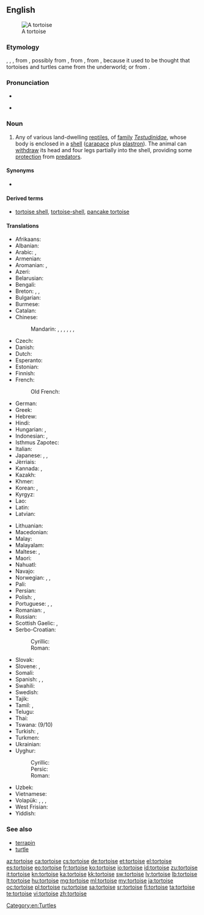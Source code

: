 ==English==
{{wikipedia}}
[[Image:Aldabra.giant.tortoise.arp.jpg|thumb|A tortoise]]

===Etymology===
{{etyl|enm|en}} {{term|tortuse|lang=enm}}, {{term|tortuce|lang=enm}}, {{term|tortuge|lang=enm}}, from {{etyl|ML.|en}} {{term|tortuca|lang=la}}, possibly from {{etyl|LL.|en}} {{term|tartarucha|tartarūcha|lang=la}}, from {{etyl|LL.|en}} {{term|tartaruchus|tartarūchus|of Tartarus|lang=la}}, from {{etyl|grc|en}} {{term|ταρταροῦχος|tr=tartarouchos||lang=grc|from Tartaros, Tartarus, the land of the dead in ancient stories}}, because it used to be thought that tortoises and turtles came from the underworld; or from {{etyl|la|en}} {{term|tortus||lang=la|twisted}}.

===Pronunciation===
* {{IPA|/ˈtɔː(r)təs/}}
* {{audio|en-us-tortoise.ogg|Audio (US)}}
*: {{rhymes|ɔː(r)təs}}

===Noun===
{{en-noun}}

# Any of various land-dwelling [[reptile]]s, of [[family]] ''[[Testudinidae]]'', whose body is enclosed in a [[shell]] ([[carapace]] plus [[plastron]]). The animal can [[withdraw]] its head and four legs partially into the shell, providing some [[protection]] from [[predator]]s.

====Synonyms====
* {{l|en|shellpad}}

====Derived terms====
* [[tortoise shell]], [[tortoise-shell]], [[pancake tortoise]]

====Translations====
{{trans-top|land-dwelling reptile}}
* Afrikaans: {{qualifier|tortoise or turtle}} {{t-|af|skilpad}}
* Albanian: {{qualifier|tortoise or turtle}} {{t+|sq|breshkë|f}}
* Arabic: {{qualifier|tortoise or turtle}} {{t-|ar|سلحفاة|f|tr=sulaḥfāa|alt=سُلَحْفَاة|sc=Arab}}, {{t-|ar|سَلاحِف|p|tr=salāḥif|sc=Arab}}
* Armenian: {{t-|hy|կրիա|tr=kria}}
* Aromanian: {{t-|rup|broascã|f}}, {{t-|rup|broascã tsãstoasã|f}}
* Azeri: {{qualifier|tortoise or turtle}} {{t+|az|tısbağa}}
* Belarusian: {{qualifier|tortoise or turtle}} {{t-|be|чарапаха|f|tr=čarapáxa|sc=Cyrl}}
* Bengali: {{qualifier|tortoise or turtle}} {{t-|bn|কাছিম|tr=kachim|sc=Beng}}
* Breton: {{t+|br|baot|f}}, {{t-|br|baoted|p}}, {{t-|br|baot douar}}
* Bulgarian: {{qualifier|tortoise or turtle}} {{t+|bg|костенурка|f|tr=kostenúrka}}
* Burmese: {{qualifier|tortoise or turtle}} {{t+|my|လိပ်|tr=leik|sc=Mymr}}
* Catalan: {{t+|ca|tortuga|f}}
* Chinese:
*: Mandarin: {{qualifier|tortoise or turtle}} {{t|cmn|龜|sc=Hani}}, {{t|cmn|龟|tr=guī|sc=Hani}}, {{t|cmn|烏龜|sc=Hani}}, {{t|cmn|乌龟|tr=wūguī|sc=Hani}}, {{t+|cmn|王八|tr=wángba|sc=Hani}}, {{t|cmn|草龜|sc=Hani}}, {{t|cmn|草龟|tr=cǎoguī|sc=Hani}}
* Czech: {{t+|cs|želva}}
* Danish: {{t+|da|skildpadde|c}}
* Dutch: {{t+|nl|schildpad|f}}
* Esperanto: {{t+|eo|testudo}}
* Estonian: {{qualifier|tortoise or turtle}} {{t-|et|kilpkonn}}
* Finnish: {{qualifier|tortoise or turtle}} {{t+|fi|kilpikonna}}
* French: {{qualifier|tortoise or turtle}} {{t+|fr|tortue|f}}
*: Old French: {{tø|fro|welke|f}}
* German: {{qualifier|tortoise or turtle}} {{t+|de|Schildkröte|f}}
* Greek: {{qualifier|tortoise or turtle}} {{t+|el|χελώνα|f|tr=chelóna|sc=Grek}}
* Hebrew: {{qualifier|tortoise or turtle}} {{t+|he|צב|m|tr=tzav|sc=Hebr}}
* Hindi: {{t-|hi|कछुआ|m|tr=kachu'ā|sc=Deva}}
* Hungarian: {{t+|hu|teknősbéka}}, {{t-|hu|teknős}}
* Indonesian: {{t+|id|kura-kura}}, {{t+|id|penyu}}
* Isthmus Zapotec: {{tø|zai|bigu}}
* Italian: {{qualifier|tortoise or turtle}} {{t+|it|tartaruga|f}}
* Japanese: {{qualifier|tortoise or turtle}} {{t+|ja|亀|tr=[[かめ]], kame|sc=Jpan}}, {{t-|ja|カメ|tr=kame|sc=Jpan}}, {{t-|ja|陸亀|tr=りくがめ, rikugame|sc=Jpan}}
* Jèrriais: {{tø|roa-jer|tortue|f}}
* Kannada: {{t+|kn|ಆಮೆ|tr=āme|sc=Knda}}, {{t+|kn|ಕೂರ್ಮ|tr=kūrma|sc=Knda}}
* Kazakh: {{qualifier|tortoise or turtle}} {{t|kk|тасбақа|tr=tasbaqa|sc=Cyrl}}
* Khmer: {{t+|km|អណ្ដើក|tr=ɑndaək|sc=Khmr}}
* Korean: {{qualifier|tortoise or turtle}} {{t+|ko|거북|tr=geobuk|sc=Kore}}, {{t+|ko|거북이|tr=geobugi|sc=Kore}}
* Kyrgyz: {{qualifier|tortoise or turtle}} {{t-|ky|ташбака|tr=tašbaka|sc=Cyrl}}
* Lao: {{qualifier|tortoise or turtle}} {{t+|lo|ເຕົ່າ|tr=tao|sc=Laoo}}
* Latin: {{t+|la|testudo|m}}
* Latvian: {{qualifier|tortoise or turtle}} {{t+|lv|bruņurupucis|m}}
{{trans-mid}}
* Lithuanian: {{qualifier|tortoise or turtle}} {{t+|lt|vėžlys|m}}
* Macedonian: {{qualifier|tortoise or turtle}} {{t-|mk|желка|f|tr=žélka}}
* Malay: {{t-|ms|kura-kura}}
* Malayalam: {{t+|ml|ആമ|tr=āma|sc=Mlym}}
* Maltese: {{t|mt|fekruna|f}}, {{t|mt|fkieren|p}}
* Maori: {{t-|mi|honuwhenua}}
* Nahuatl: {{t-|nah|āyotl}}
* Navajo: {{tø|nv|chʼééh digháhii}}
* Norwegian: {{t+|no|skilpadde}}, {{t+|no|skjelpadde}}, {{t-|no|landskilpadde|f}}
* Pali: {{t-|pi|kacchapa|m}}
* Persian: {{qualifier|tortoise or turtle}} {{t+|fa|لاک‌پشت|tr=lâk-pošt|sc=fa-Arab}}
* Polish: {{qualifier|tortoise or turtle}} {{t+|pl|żółw|m}}, {{t+|pl|żółw lądowy|m}}
* Portuguese: {{qualifier|tortoise or turtle}} {{t+|pt|tartaruga|f}}, {{t+|pt|jabuti|m}}, {{t+|pt|cágado}}
* Romanian: {{t-|ro|țestoasă|f}}, {{t-|ro|broască țestoasă|f}}
* Russian: {{qualifier|tortoise or turtle}} {{t+|ru|черепаха|f|tr=čerepáxa}}
* Scottish Gaelic: {{t-|gd|crùban-coille|m}}, {{t-|gd|sligeanach|m}}
* Serbo-Croatian:
*: Cyrillic: {{qualifier|tortoise or turtle}} {{t-|sh|корњача|f|sc=Cyrl}}
*: Roman: {{qualifier|tortoise or turtle}} {{t-|sh|kornjača|f}}
* Slovak: {{qualifier|tortoise or turtle}} {{t-|sk|korytnačka|f}}
* Slovene: {{qualifier|tortoise or turtle}} {{t+|sl|želva|f}}, {{t-|sl|kopenska želva|f}}
* Somali: {{t-|so|diin}}
* Spanish: {{qualifier|tortoise or turtle}} {{t+|es|tortuga|f}}, {{t-|es|tortuga terrestre|f}}, {{t-|es|morrocoy|m}} {{qualifier|Venezuela}}
* Swahili: {{t+|sw|kobe}}
* Swedish: {{t+|sv|sköldpadda}}
* Tajik: {{qualifier|tortoise or turtle}} {{t-|tg|сангпушт|tr=sangpušt|sc=Cyrl}}
* Tamil: {{t+|ta|ஓடன்|tr=ōṭaṉ|sc=Taml}}, {{t+|ta|ஆமை|tr=āmai|sc=Taml}}
* Telugu: {{qualifier|tortoise or turtle}} {{t+|te|తాబేలు|tr=tābēlu|sc=Telu}}
* Thai: {{qualifier|tortoise or turtle}} {{t+|th|เต่า|tr=tàò|sc=Thai}}
* Tswana: {{t-|tn|khudu}} (9/10)
* Turkish: {{t+|tr|kaplumbağa}}, {{t+|tr|tosbağa}}
* Turkmen: {{qualifier|tortoise or turtle}} {{t-|tk|pyşbaga}}
* Ukrainian: {{qualifier|tortoise or turtle}} {{t-|uk|черепаха|f|tr=čerepáxa}}
* Uyghur:
*: Cyrillic: {{t-|ug|ташпақа|sc=Cyrl}}
*: Persic: {{t-|ug|تاشپاقا|sc=fa-Arab}}
*: Roman: {{t-|ug|taşpak̡a|sc=Latn}}
* Uzbek: {{qualifier|tortoise or turtle}} {{t-|uz|toshbaqa}}
* Vietnamese: {{qualifier|tortoise or turtle}} {{t+|vi|rùa}}
* Volapük: {{qualifier|male or female}} {{t-|vo|tortug}}, {{qualifier|male}} {{t-|vo|hitortug}}, {{qualifier|female}} {{t-|vo|jitortug}}, {{qualifier|male or female offspring, young}} {{t-|vo|tortugül}}
* West Frisian: {{t-|fy|skyldpod}}
* Yiddish: {{qualifier|tortoise or turtle}} {{t-|yi|טשערעפּאַכע|f|tr=tsherepakhe|sc=Hebr}}
{{trans-bottom}}

===See also===
* [[terrapin]]
* [[turtle]]

[[Category:en:Turtles]]

[[az:tortoise]]
[[ca:tortoise]]
[[cs:tortoise]]
[[de:tortoise]]
[[et:tortoise]]
[[el:tortoise]]
[[es:tortoise]]
[[eo:tortoise]]
[[fr:tortoise]]
[[ko:tortoise]]
[[io:tortoise]]
[[id:tortoise]]
[[zu:tortoise]]
[[it:tortoise]]
[[kn:tortoise]]
[[ka:tortoise]]
[[kk:tortoise]]
[[sw:tortoise]]
[[lv:tortoise]]
[[lb:tortoise]]
[[lt:tortoise]]
[[hu:tortoise]]
[[mg:tortoise]]
[[ml:tortoise]]
[[my:tortoise]]
[[ja:tortoise]]
[[oc:tortoise]]
[[pl:tortoise]]
[[ru:tortoise]]
[[sa:tortoise]]
[[sr:tortoise]]
[[fi:tortoise]]
[[ta:tortoise]]
[[te:tortoise]]
[[vi:tortoise]]
[[zh:tortoise]]